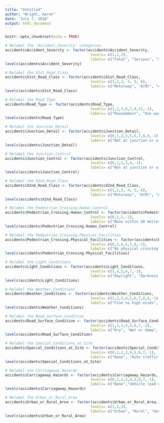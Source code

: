 ```yaml
---
title: "Untitled"
author: "Wright, Aaron"
date: "July 7, 2018"
output: html_document
---
```


```r
knitr::opts_chunk$set(echo = TRUE)
```





```r
# Relabel the 'Accident_Severity' categories
accidents$Accident_Severity <- factor(accidents$Accident_Severity,
                                       levels= c(1,2,3),
                                       labels= c("Fatal", "Serious", "Slight"))
levels(accidents$Accident_Severity)
```

```r
# Relabel the X1st_Road_Class
accidents$X1st_Road_Class <- factor(accidents$X1st_Road_Class,
                                       levels= c(1,2,3, 4, 5, 6),
                                       labels= c("Motorway", "A(M)", "A", "B", "C", "Unclassified"))
levels(accidents$X1st_Road_Class)
```

```r
# Relabel the Road_Type
accidents$Road_Type <- factor(accidents$Road_Type,
                                       levels= c(1,2,3,6,7,9,12,-1),
                                       labels= c("Roundabout", "One way street", "Dual carriageway", "Single carriageway", "Slip road", "Unknown", "One way street/Slip Road", "Data missing or out of range"))
levels(accidents$Road_Type)
```

```r
# Relabel the Junction_Detail
accidents$Junction_Detail <- factor(accidents$Junction_Detail,
                                       levels= c(0,1,2,3,5,6,7,8,9,-1),
                                       labels= c("Not at junction or within 20 metres", "Roundabout", "Mini-roundabout", "T or staggered junction", "Slip road", "Crossroads", "More than 4 arms (not roundabout)", "Private drive or entrance", "Other junction", "Data missing or out of range"))
levels(accidents$Junction_Detail)
```

```r
# Relabel the Junction_Control
accidents$Junction_Control <- factor(accidents$Junction_Control,
                                       levels= c(0,1,2,3,4,-1),
                                       labels= c("Not at junction or within 20 metres", "Authorised person", "Auto traffic signal", "Stop sign", "Give way or uncontrolled", "Data missing or out of range"))
levels(accidents$Junction_Control)
```


```r
# Relabel the X2nd_Road_Class
accidents$X2nd_Road_Class <- factor(accidents$X2nd_Road_Class,
                                       levels= c(1,2,3, 4, 5, 6),
                                       labels= c("Motorway", "A(M)", "A", "B", "C", "Unclassified"))
levels(accidents$X2nd_Road_Class)
```


```r
# Relabel the Pedestrian_Crossing.Human_Control
accidents$Pedestrian_Crossing.Human_Control <- factor(accidents$Pedestrian_Crossing.Human_Control,
                                       levels= c(0,1,2,-1),
                                       labels= c("None within 50 metres", "Control by school crossing patrol", "Control by other authorised person", "Data missing or out of range"))
levels(accidents$Pedestrian_Crossing.Human_Control)
```


```r
# Relabel the Pedestrian_Crossing.Physical_Facilities
accidents$Pedestrian_Crossing.Physical_Facilities <- factor(accidents$Pedestrian_Crossing.Physical_Facilities,
                                       levels= c(0,1,4,5,7,8,-1),
                                       labels= c("No physical crossing facilities within 50 metres", "Zebra", "Pelican, puffin, toucan or similar non-junction pedestrian light crossing", "Pedestrian phase at traffic signal junction", "Footbridge or subway", "Central refuge", "Data missing or out of range"))
levels(accidents$Pedestrian_Crossing.Physical_Facilities)
```

```r
# Relabel the Light_Conditions
accidents$Light_Conditions <- factor(accidents$Light_Conditions,
                                       levels= c(1,4,5,6,7,-1),
                                       labels= c("Daylight", "Darkness - lights lit", "Darkness - lights unlit", "Darkness - no lighting", "Darkness - lighting unknown", "Data missing or out of range"))
levels(accidents$Light_Conditions)
```


```r
# Relabel the Weather_Conditions
accidents$Weather_Conditions <- factor(accidents$Weather_Conditions,
                                       levels= c(1,2,3,4,5,6,7,8,9,-1),
                                       labels= c("Fine no high winds", "Raining no high winds", "Snowing no high winds", "Fine + high winds", "Raining + high winds", "Snowing + high winds", "Fog or mist", "Other", "Unknown", "Data missing or out of range"))
levels(accidents$Weather_Conditions)
```


```r
# Relabel the Road_Surface_Condition
accidents$Road_Surface_Condition <- factor(accidents$Road_Surface_Condition,
                                       levels= c(1,2,3,4,5,6,7,-1),
                                       labels= c("Dry", "Wet or damp", "Snow", "Frost or ice", "Flood over 3cm deep", "Oil or diesel", "Mud", "Data missing or out of range"))
levels(accidents$Road_Surface_Condition)
```


```r
# Relabel the Special_Conditions_at_Site
accidents$Special_Conditions_at_Site <- factor(accidents$Special_Conditions_at_Site,
                                       levels= c(0,1,2,3,4,5,6,7,-1),
                                       labels= c("None", "Auto traffic signal - out", "Auto signal part defective", "Road sign or marking defective or obscured", "Roadworks", "Road surface defective", "Oil or diesel", "Mud", "Data missing or out of range"))
levels(accidents$Special_Conditions_at_Site)
```



```r
# Relabel the Carriageway_Hazards
accidents$Carriageway_Hazards <- factor(accidents$Carriageway_Hazards,
                                       levels= c(0,1,2,3,4,5,6,7,-1),
                                       labels= c("None","Vehicle load on road", "Other object on road", "Previous accident", "Dog on road", "Other animal on road", "Pedestrian in carriageway - not injured", "Any animal in carriageway (except ridden horse)", "Data missing or out of range"))
levels(accidents$Carriageway_Hazards)
```


```r
# Relabel the Urban_or_Rural_Area
accidents$Urban_or_Rural_Area <- factor(accidents$Urban_or_Rural_Area,
                                       levels= c(1,2,3),
                                       labels= c("Urban", "Rural", "Unallocated"))
levels(accidents$Urban_or_Rural_Area)
```




